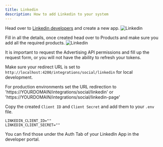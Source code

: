 ```yaml
---
title: Linkedin
description: How to add Linkedin to your system
---
```


Head over to [Linkedin developers](https://www.linkedin.com/developers/apps) and create a new app.
![Linkedin](/images/providers/linkedin/linkedin-001.png)

Fill in all the details, once created head over to Products and make sure you add all the required products.
![Linkedin](/images/providers/linkedin/linkedin-002.png)

It is important to request the Advertising API permissions and fill up the request form, or you will not have the ability to refresh your tokens.

Make sure your redirect URL is set to `http://localhost:4200/integrations/social/linkedin` for local development.

For production environments set the URL redirection to 'https://YOURDOMAIN/integrations/social/linkedin' or 'https://YOURDOMAIN/integrations/social/linkedin-page'

Copy the created `Client ID` and `Client Secret` and add them to your `.env` file.

```env
LINKEDIN_CLIENT_ID=""
LINKEDIN_CLIENT_SECRET=""
```
You can find those under the Auth Tab of your LinkedIn App in the developer portal.

